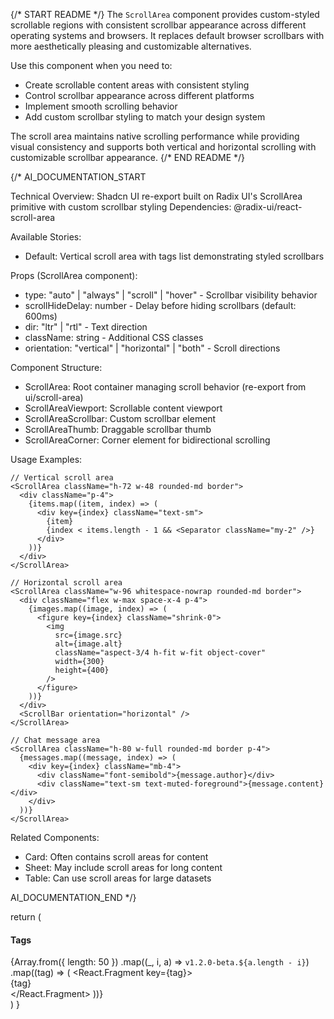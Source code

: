 
{/* START README */}
The `ScrollArea` component provides custom-styled scrollable regions with consistent scrollbar appearance across different operating systems and browsers. It replaces default browser scrollbars with more aesthetically pleasing and customizable alternatives.

Use this component when you need to:

- Create scrollable content areas with consistent styling
- Control scrollbar appearance across different platforms
- Implement smooth scrolling behavior
- Add custom scrollbar styling to match your design system

The scroll area maintains native scrolling performance while providing visual consistency and supports both vertical and horizontal scrolling with customizable scrollbar appearance.
{/* END README */}

{/*
AI_DOCUMENTATION_START

Technical Overview: Shadcn UI re-export built on Radix UI's ScrollArea primitive with custom scrollbar styling
Dependencies: @radix-ui/react-scroll-area

Available Stories:

- Default: Vertical scroll area with tags list demonstrating styled scrollbars

Props (ScrollArea component):

- type: "auto" | "always" | "scroll" | "hover" - Scrollbar visibility behavior
- scrollHideDelay: number - Delay before hiding scrollbars (default: 600ms)
- dir: "ltr" | "rtl" - Text direction
- className: string - Additional CSS classes
- orientation: "vertical" | "horizontal" | "both" - Scroll directions

Component Structure:

- ScrollArea: Root container managing scroll behavior (re-export from ui/scroll-area)
- ScrollAreaViewport: Scrollable content viewport
- ScrollAreaScrollbar: Custom scrollbar element
- ScrollAreaThumb: Draggable scrollbar thumb
- ScrollAreaCorner: Corner element for bidirectional scrolling

Usage Examples:

```tsx
// Vertical scroll area
<ScrollArea className="h-72 w-48 rounded-md border">
  <div className="p-4">
    {items.map((item, index) => (
      <div key={index} className="text-sm">
        {item}
        {index < items.length - 1 && <Separator className="my-2" />}
      </div>
    ))}
  </div>
</ScrollArea>

// Horizontal scroll area
<ScrollArea className="w-96 whitespace-nowrap rounded-md border">
  <div className="flex w-max space-x-4 p-4">
    {images.map((image, index) => (
      <figure key={index} className="shrink-0">
        <img
          src={image.src}
          alt={image.alt}
          className="aspect-3/4 h-fit w-fit object-cover"
          width={300}
          height={400}
        />
      </figure>
    ))}
  </div>
  <ScrollBar orientation="horizontal" />
</ScrollArea>

// Chat message area
<ScrollArea className="h-80 w-full rounded-md border p-4">
  {messages.map((message, index) => (
    <div key={index} className="mb-4">
      <div className="font-semibold">{message.author}</div>
      <div className="text-sm text-muted-foreground">{message.content}</div>
    </div>
  ))}
</ScrollArea>
```

Related Components:

- Card: Often contains scroll areas for content
- Sheet: May include scroll areas for long content
- Table: Can use scroll areas for large datasets

AI_DOCUMENTATION_END
*/}

  return (
    <ScrollArea className="h-72 w-48 rounded-md border">
      <div className="p-4">
        <h4 className="mb-4 text-sm leading-none font-medium">Tags</h4>
        {Array.from({ length: 50 })
          .map((_, i, a) => `v1.2.0-beta.${a.length - i}`)
          .map((tag) => (
            <React.Fragment key={tag}>
              <div className="text-sm">{tag}</div>
              <Separator className="my-2" />
            </React.Fragment>
          ))}
      </div>
    </ScrollArea>
  )
}
